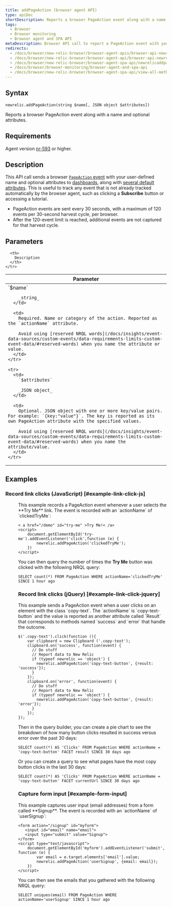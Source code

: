 ```yaml
---
title: addPageAction (browser agent API)
type: apiDoc
shortDescription: Reports a browser PageAction event along with a name and optional attributes.
tags:
  - Browser
  - Browser monitoring
  - Browser agent and SPA API
metaDescription: Browser API call to report a PageAction event with your user-defined name and attributes to New Relic Dashboards.
redirects:
  - /docs/browser/new-relic-browser/browser-agent-apis/browser-api-newrelicaddpageaction
  - /docs/browser/new-relic-browser/browser-agent-api/browser-api-newrelicaddpageaction
  - /docs/browser/new-relic-browser/browser-agent-spa-api/newrelicaddpageaction-browser-agent-api
  - /docs/browser/browser-monitoring/browser-agent-and-spa-api
  - /docs/browser/new-relic-browser/browser-agent-spa-api/view-all-methods
---
```


## Syntax

```
newrelic.addPageAction(string $name[, JSON object $attributes])
```

Reports a browser PageAction event along with a name and optional attributes.

## Requirements

Agent version [nr-593](/docs/release-notes/new-relic-browser-release-notes/browser-agent-release-notes) or higher.

## Description

This API call sends a browser [`PageAction` event](/docs/insights/explore-data/custom-events/insert-browser-custom-events-attributes-insights-javascript-api) with your user-defined name and optional attributes to [dashboards](/docs/query-your-data/explore-query-data/dashboards/introduction-new-relic-one-dashboards), along with [several default attributes](/docs/insights/explore-data/attributes/browser-default-attributes-insights). This is useful to track any event that is not already tracked automatically by the browser agent, such as clicking a **Subscribe** button or accessing a tutorial.

* PageAction events are sent every 30 seconds, with a maximum of 120 events per 30-second harvest cycle, per browser.
* After the 120-event limit is reached, additional events are not captured for that harvest cycle.

## Parameters

<table>
  <thead>
    <tr>
      <th width="25%">
        Parameter
      </th>

      <th>
        Description
      </th>
    </tr>
  </thead>

  <tbody>
    <tr>
      <td>
        `$name`

        _string_
      </td>

      <td>
        Required. Name or category of the action. Reported as the `actionName` attribute.

        Avoid using [reserved NRQL words](/docs/insights/event-data-sources/custom-events/data-requirements-limits-custom-event-data/#reserved-words) when you name the attribute or value.
      </td>
    </tr>

    <tr>
      <td>
        `$attributes`

        _JSON object_
      </td>

      <td>
        Optional. JSON object with one or more key/value pairs. For example: `{key:"value"}`. The key is reported as its own PageAction attribute with the specified values.

        Avoid using [reserved NRQL words](/docs/insights/event-data-sources/custom-events/data-requirements-limits-custom-event-data/#reserved-words) when you name the attribute/value.
      </td>
    </tr>
  </tbody>
</table>

## Examples

### Record link clicks (JavaScript) [#example-link-click-js]

<dd>
  This example records a PageAction event whenever a user selects the **Try Me** link. The event is recorded with an `actionName` of `clickedTryMe`:

  ```
  < a href="/demo" id="try-me" >Try Me!< /a>
  <script>
      document.getElementById('try-me').addEventListener('click',function (e) {
          newrelic.addPageAction('clickedTryMe');
      })
  </script>
  ```

  You can then query the number of times the **Try Me** button was clicked with the following NRQL query:

  ```
  SELECT count(*) FROM PageAction WHERE actionName='clickedTryMe' SINCE 1 hour ago
  ```

  ### Record link clicks (jQuery) [#example-link-click-jquery]
</dd>

<dd>
  This example sends a PageAction event when a user clicks on an element with the class `copy-text`. The `actionName` is `copy-text-button` and the value is reported as another attribute called `Result` that corresponds to methods named `success` and `error` that handle the outcome.

  ```
  $('.copy-text').click(function (){
      var clipboard = new Clipboard ('.copy-text');
      clipboard.on('success', function(event) {
        // Do stuff
        // Report data to New Relic
        if (typeof newrelic == 'object') {
          newrelic.addPageAction('copy-text-button', {result: 'success'});
        }
      });
      clipboard.on('error', function(event) {
        // Do stuff
        // Report data to New Relic
        if (typeof newrelic == 'object') {
          newrelic.addPageAction('copy-text-button', {result: 'error'});
        }
      });
  });
  ```

  Then in the query builder, you can create a pie chart to see the breakdown of how many button clicks resulted in success versus error over the past 30 days:

  ```
  SELECT count(*) AS 'Clicks' FROM PageAction WHERE actionName = 'copy-text-button' FACET result SINCE 30 days ago
  ```

  Or you can create a query to see what pages have the most copy button clicks in the last 30 days:

  ```
  SELECT count(*) AS 'Clicks' FROM PageAction WHERE actionName = 'copy-text-button' FACET currentUrl SINCE 30 days ago
  ```

  ### Capture form input [#example-form-input]
</dd>

<dd>
  This example captures user input (email addresses) from a form called **Signup**. The event is recorded with an `actionName` of `userSignup`:

  ```
  <form action="/signup" id="myform">
     <input id="email" name="email">
     <input type="submit" value="Signup">
  </form>
  <script type="text/javascript">
      document.getElementById('myform').addEventListener('submit', function (e) {
          var email = e.target.elements['email'].value;
          newrelic.addPageAction('userSignup', {email: email});
      })
  </script>
  ```

  You can then see the emails that you gathered with the following NRQL query:

  ```
  SELECT uniques(email) FROM PageAction WHERE actionName='userSignup' SINCE 1 hour ago
  ```
</dd>
